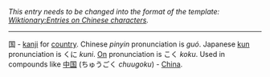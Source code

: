 ''This entry needs to be changed into the format of the template: [[Wiktionary:Entries on Chinese characters]].''
----

国 - [[kanji]] for [[country]]. Chinese ''pinyin'' pronunciation is ''guó''.  Japanese [[kun]] pronunciation is くに ''kuni''. [[On]] pronunciation is こく ''koku''. Used in compounds like [[中国]] (ちゅうごく ''chuugoku'') - [[China]].